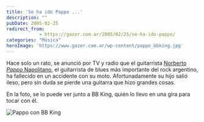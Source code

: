 ```yaml
---
title: 'Se ha ido Pappo ...'
description: ""
pubDate: 2005-02-25
redirect_from: 
            - https://gazer.com.ar/2005/02/25/se-ha-ido-pappo/
categories: "Música"
heroImage: 'https://www.gazer.com.ar/wp-content/pappo_bbking.jpg'
---
```

Hace solo un rato, se anunció por TV y radio que el guitarrista [Norberto _Pappo_ Napolitano](http://rock.com.ar/bios/0/273.shtml), el guitarrista de blues más importante del rock argentino, ha fallecido en un accidente con su moto. Afortunadamente su hijo salió ileso, pero sin duda se pierde una guitarra que hizo grandes cosas.

En la foto, se lo puede ver junto a BB King, quién lo llevo en una gira para tocar con él.

![Pappo con BB King](https://www.gazer.com.ar/wp-content/pappo_bbking.jpg)
